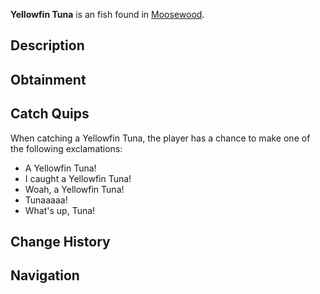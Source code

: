 {{FishInfobox
|image          = Yellowfin Tuna.png
|rarity         = Uncommon
|sea            = First Sea
|location       = [[Moosewood]]
|sublocation    = Saltwater
|sources        = Carbon Crate, Fish Barrel, Fishing Rod
|radar_location = 
|xp             = 80
|weather        = 
|time           = 
|season         = Summer
|bait           = 
|base_weight    = 136
|base_value     = 120
|weight_range   = 91
|base_chance    = 65
|base_resil     = 60
}}
'''Yellowfin Tuna''' is an {{Rarity|Uncommon}} fish found in [[Moosewood]].

== Description ==
{{Description|The Yellowfin Tuna is a species of tuna known for their speed and agility. The Yellowfin Tuna can be found best near Moosewoods waters, but you can find them in most open saltwater due to them being highly migratory. They are less endangered than Bluefin Tuna but still face threats.|Bestiary Entry}}

== Obtainment ==
{{Description|Found in open saltwater near moosewood.|Bestiary Hint}}
{{Fish Availability|
Ancient Isle/Algae Hunt
Atlantis/Surrounding Ocean
FischFright/Frightful Pool
Forsaken Shores/Algae Hunt
Golden Tide
Lovestorm/Normal
Lovestorm/Supercharged
Lucky Event/Blarney McBreeze
Lucky Event/O'Mango Goldgrin
Lucky Event/Plumrick O'Luck
Lucky Event/Rowdy McCharm
Lucky Event/Sunny O'Coin
Megalodon Hunt/Eclipse and Weekend
Megalodon Hunt/Normal
Moosewood/Seaweed and Mini-Island
Moosewood/Surrounding Ocean
Mushgrove Swamp/Algae Hunt
Northern Summit/Surrounding Ocean
Ocean
Ocean/Deep Ocean
Ocean/The Arch
Orca Migration/Ancient
Orca Migration/Normal
Snowcap Island/Algae Hunt
Whale Migration/Moby
Whale Migration/Normal
|top_rods      = 
Trident Rod\146448.93\87616.17;
Leviathan's Fang Rod\144013.52\148437.19;
Free Spirit Rod\141909.55\87316.17;
Azure Of Lagoon\139515.93\84858.62;
No-Life Rod\137306.35\123539.65;
Resourceful Rod\124129.04\104820.71;
Wildflower Rod\126288.41\107229.24;
Haunted Rod\102165.38\89670.15;
Ethereal Prism Rod\125578.26\139061.79;
Kraken Rod\106360.31\133727.61;
Seraphic Rod\122245.55\122245.55;
Lucky Rod\88039.98\70177.09;
Depthseeker Rod\134086.96\109372.49;
Verdant Shear Rod\132444.8\106648.77;
Avalanche Rod\132022.46\108016.3;
Blazebringer Rod\129916.93\98224.04;
Zeus Rod\128924.18\104052.69;
Volcanic Rod\125830.14\85275.84;
Challenger's Rod\123891.02\111940.17;
Rod Of The Depths\115468.27\101275.32;
Rod Of The Forgotten Fang\115057.54\111569.3;
Rod Of The Exalted One\109191.78\103310.85;
Steady Rod\63261.24\56155.76
|recommended   = Trident Rod
}}

== Catch Quips ==
When catching a Yellowfin Tuna, the player has a chance to make one of the following exclamations:
* A Yellowfin Tuna!
* I caught a Yellowfin Tuna!
* Woah, a Yellowfin Tuna!
* Tunaaaaa!
* What's up, Tuna!

== Change History ==
{{Change History|{{subst:Current Version}}}}

== Navigation ==
{{Fish Navbox|Moosewood}}